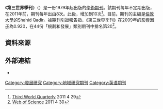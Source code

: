 {{Infobox journal
| title         = 第三世界季刊<br/>Third World Quarterly
| cover         = 
| editor        = Shahid Qadir
| discipline    = [[發展研究|發展研究]]
| peer-reviewed = 
| language      = 英文
| former_names  = 
| abbreviation  = 
| publisher     = Taylor & Francis Group
| country       = 美國
| frequency     = 季刊
| history       = 1974年至現在
| openaccess    = 
| license       = 
| impact        = 
| impact-year   = 
| website       = http://www.tandfonline.com/toc/ctwq20/current#.U0JsuIXkIdU
| link1         = 
| link1-name    = 
| link2         = 
| link2-name    = 
| JSTOR         = 
| OCLC          = 
| LCCN          = 
| CODEN         = 
| ISSN          = 0143-6597
| eISSN         = 1360-2241
| boxwidth      = 
}}

《'''第三世界季刊'''》（{{lang|en|Third World Quarterly}}）是一份1979年起出版的[[學術期刊|學術期刊]]。該期刊每年不定期出版，在2011年前，期刊每年出由8次。此後，增加到10次<ref>[http://www.tandf.co.uk/journals/CTWQ Third World Quarterly] {{Wayback|url=http://www.tandf.co.uk/journals/CTWQ |date=20110321204604 }} 2011 4 29</ref>。目前，期刊的主編是[[倫敦大學|倫敦大學]]的Shahid Qadir。據[[期刊引證報告|期刊引證報告]]指，《第三世界季刊》在2009年的[[影響因子|影響因子]]為0.920，在44份「規劃和發展」類別期刊中排名第20<ref>[http://isiwebofknowledge.com Web of Science] {{WebCite|url=https://www.webcitation.org/6AfhmQM7w?url=http://wokinfo.com/ |date=20120914122818 |dateformat=iso }} 2011 4 30</ref>。

== 資料來源 ==
{{reflist}}

== 外部連結 ==
* {{Official|1=http://www.tandfonline.com/toc/ctwq20/current#.U0JsuIXkIdU}}

[[Category:發展研究|Category:發展研究]]
[[Category:地域研究期刊|Category:地域研究期刊]]
[[Category:英语期刊|Category:英语期刊]]